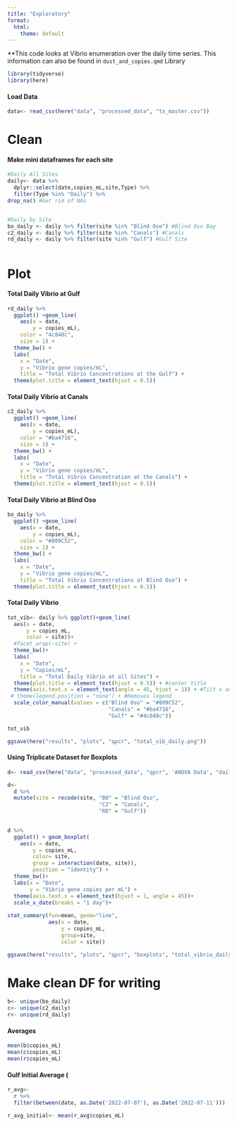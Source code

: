 ```yaml
---
title: "Exploratory"
format:
  html:
    theme: default
---
```


\*\*This code looks at Vibrio enumeration over the daily time series. This information can also be found in `dust_and_copies.qmd` Library

```r
library(tidyverse)
library(here)
```

#### Load Data

```r
data<- read_csv(here("data", "processed_data", "tx_master.csv")) 
```

# Clean

#### Make mini dataframes for each site

```r
#Daily All Sites
daily<- data %>%
  dplyr::select(date,copies_mL,site,Type) %>%
  filter(Type %in% "Daily") %>%
drop_na() #Get rid of NAs


#Daily by Site
bo_daily <- daily %>% filter(site %in% "Blind Oso") #Blind Oso Bay
c2_daily <- daily %>% filter(site %in% "Canals") #Canals
rd_daily <- daily %>% filter(site %in% "Gulf") #Gulf Site



```

# Plot

#### Total Daily Vibrio at Gulf

```r
rd_daily %>%
  ggplot() +geom_line(
    aes(x = date,
        y = copies_mL),
    color = "4c848c",
    size = 1) +
  theme_bw() +
  labs(
    x = "Date",
    y = "Vibrio gene copies/mL",
    title = "Total Vibrio Concentrations at the Gulf") +
  theme(plot.title = element_text(hjust = 0.5))
```

#### Total Daily Vibrio at Canals

```r
c2_daily %>%
  ggplot() +geom_line(
    aes(x = date,
        y = copies_mL),
    color = "#ba4716",
    size = 1) +
  theme_bw() +
  labs(
    x = "Date",
    y = "Vibrio gene copies/mL",
    title = "Total Vibrio Concentration at the Canals") +
  theme(plot.title = element_text(hjust = 0.5))
```

#### Total Daily Vibrio at Blind Oso

```r
bo_daily %>%
  ggplot() +geom_line(
    aes(x = date,
        y = copies_mL),
    color = "#809C52",
    size = 1) +
  theme_bw() +
  labs(
    x = "Date",
    y = "Vibrio gene copies/mL",
    title = "Total Vibrio Concentrations at Blind Oso") +
  theme(plot.title = element_text(hjust = 0.5))
```

#### Total Daily Vibrio

```r
tot_vib<- daily %>% ggplot()+geom_line(
  aes(x = date,
      y = copies_mL,
      color = site))+
  #facet_wrap(~site) +
  theme_bw()+
  labs(
    x = "Date",
    y = "Copies/mL",
    title = "Total Daily Vibrio at all Sites") +
  theme(plot.title = element_text(hjust = 0.5)) + #center title
  theme(axis.text.x = element_text(angle = 45, hjust = 1)) + #Tilt x axis labels 
 # theme(legend.position = "none") + #Removes legend 
  scale_color_manual(values = c("Blind Oso" = "#809C52",
                                "Canals" = "#ba4716",
                                "Gulf" = "#4c848c"))

tot_vib

ggsave(here("results", "plots", "qpcr", "total_vib_daily.png"))
```

#### Using Triplicate Dataset for Boxplots

```r
d<- read_csv(here("data", "processed_data", "qpcr", 'ANOVA Data', "daily_anova_data.csv"))
```

```r
d<-
  d %>%
  mutate(site = recode(site, "BO" = "Blind Oso",
                             "C2" = "Canals",
                             "RD" = "Gulf"))
  

```

```r
d %>%
  ggplot() + geom_boxplot(
    aes(x = date,
        y = copies_mL,
        color= site,
        group = interaction(date, site)),
        position = "identity") +
  theme_bw()+
  labs(x = "Date",
       y = "Vibrio gene copies per mL") +
  theme(axis.text.x = element_text(hjust = 1, angle = 45))+
  scale_x_date(breaks = "1 day")+
  
stat_summary(fun=mean, geom="line", 
             aes(x = date, 
                 y = copies_mL,
                 group=site, 
                 color = site))  

ggsave(here("results", "plots", "qpcr", "boxplots", "total_vibrio_daily.png"))
```

# Make clean DF for writing

```r
b<- unique(bo_daily)
c<- unique(c2_daily)
r<- unique(rd_daily)
```

#### Averages

```r
mean(b$copies_mL)
mean(c$copies_mL)
mean(r$copies_mL)
```

#### Gulf Initial Average (

```r
r_avg<-
  r %>%
  filter(between(date, as.Date('2022-07-07'), as.Date('2022-07-11')))

r_avg_initial<- mean(r_avg$copies_mL)
```

\

